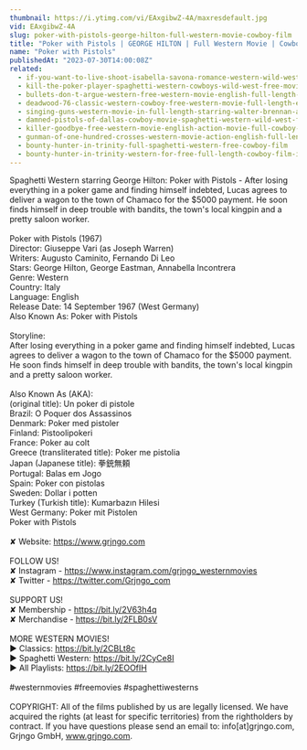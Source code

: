 ```yaml
---
thumbnail: https://i.ytimg.com/vi/EAxgibwZ-4A/maxresdefault.jpg
vid: EAxgibwZ-4A
slug: poker-with-pistols-george-hilton-full-western-movie-cowboy-film
title: "Poker with Pistols | GEORGE HILTON | Full Western Movie | Cowboy Film"
name: "Poker with Pistols"
publishedAt: "2023-07-30T14:00:08Z"
related:
  - if-you-want-to-live-shoot-isabella-savona-romance-western-wild-west-spaghetti-western
  - kill-the-poker-player-spaghetti-western-cowboys-wild-west-free-movie-western-movies
  - bullets-don-t-argue-western-free-western-movie-english-full-length-feature-film
  - deadwood-76-classic-western-cowboy-free-western-movie-full-length-english
  - singing-guns-western-movie-in-full-length-starring-walter-brennan-action-film-free-movie
  - damned-pistols-of-dallas-cowboy-movie-spaghetti-western-wild-west-free-full-western-movie
  - killer-goodbye-free-western-movie-english-action-movie-full-cowboy-film
  - gunman-of-one-hundred-crosses-western-movie-action-english-full-length
  - bounty-hunter-in-trinity-full-spaghetti-western-free-cowboy-film
  - bounty-hunter-in-trinity-western-for-free-full-length-cowboy-film-italo-western
---
```


Spaghetti Western starring George Hilton: Poker with Pistols - After losing everything in a poker game and finding himself indebted, Lucas agrees to deliver a wagon to the town of Chamaco for the $5000 payment. He soon finds himself in deep trouble with bandits, the town's local kingpin and a pretty saloon worker. <br />
<br />
Poker with Pistols (1967) <br />
Director: Giuseppe Vari (as Joseph Warren)<br />
Writers: Augusto Caminito, Fernando Di Leo<br />
Stars: George Hilton, George Eastman, Annabella Incontrera <br />
Genre: Western <br />
Country: Italy<br />
Language: English<br />
Release Date: 14 September 1967 (West Germany) <br />
Also Known As: Poker with Pistols <br />
<br />
Storyline:<br />
After losing everything in a poker game and finding himself indebted, Lucas agrees to deliver a wagon to the town of Chamaco for the $5000 payment. He soon finds himself in deep trouble with bandits, the town's local kingpin and a pretty saloon worker. <br />
<br />
Also Known As (AKA):<br />
(original title): Un poker di pistole<br />
Brazil: O Poquer dos Assassinos<br />
Denmark: Poker med pistoler<br />
Finland: Pistoolipokeri<br />
France: Poker au colt<br />
Greece (transliterated title): Poker me pistolia<br />
Japan (Japanese title): 拳銃無頼<br />
Portugal: Balas em Jogo<br />
Spain: Poker con pistolas<br />
Sweden: Dollar i potten<br />
Turkey (Turkish title): Kumarbazın Hilesi<br />
West Germany: Poker mit Pistolen<br />
 Poker with Pistols<br />
<br />
✘ Website: https://www.grjngo.com<br />
<br />
FOLLOW US!<br />
✘ Instagram - https://www.instagram.com/grjngo_westernmovies<br />
✘ Twitter - https://twitter.com/Grjngo_com<br />
<br />
SUPPORT US!<br />
✘ Membership - https://bit.ly/2V63h4q<br />
✘ Merchandise - https://bit.ly/2FLB0sV<br />
<br />
MORE WESTERN MOVIES! <br />
► Classics: https://bit.ly/2CBLt8c <br />
► Spaghetti Western: https://bit.ly/2CyCe8I <br />
► All Playlists: https://bit.ly/2EOOfIH <br />
<br />
#westernmovies #freemovies #spaghettiwesterns<br />
<br />
COPYRIGHT: All of the films published by us are legally licensed. We have acquired the rights (at least for specific territories) from the rightholders by contract. If you have questions please send an email to: info[at]grjngo.com, Grjngo GmbH, www.grjngo.com.